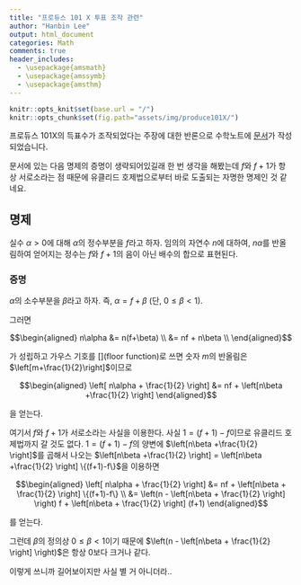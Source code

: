 ```yaml
---
title: "프로듀스 101 X 투표 조작 관련"
author: "Hanbin Lee"
output: html_document
categories: Math
comments: true
header_includes:
  - \usepackage{amsmath}
  - \usepackage{amssymb}
  - \usepackage{amsthm}
---
```


```r
knitr::opts_knit$set(base.url = "/")
knitr::opts_chunk$set(fig.path="assets/img/produce101X/")
```

프로듀스 101X의 득표수가 조작되었다는 주장에 대한 반론으로 수학노트에 [문서](https://wiki.mathnt.net/index.php?title=%ED%94%84%EB%A1%9C%EB%93%80%EC%8A%A4_101_X_%ED%88%AC%ED%91%9C_%EC%A1%B0%EC%9E%91_%EB%85%BC%EB%9E%80)가 작성되었습니다.

문서에 있는 다음 명제의 증명이 생략되어있길래 한 번 생각을 해봤는데 $f$와 $f+1$가 항상 서로소라는 점 때문에 유클리드 호제법으로부터 바로 도출되는 자명한 명제인 것 같네요.

## 명제
실수 $\alpha>0$에 대해 $\alpha$의 정수부분을 $f$라고 하자.
임의의 자연수 $n$에 대하여, $n\alpha$를 반올림하여 얻어지는 정수는 $f$와 $f+1$의 음이 아닌 배수의 합으로 표현된다.

### 증명
$\alpha$의 소수부분을 $\beta$라고 하자.
즉, $\alpha = f + \beta$ (단, $0 \leq \beta < 1$).

그러면

$$\begin{aligned}
    n\alpha &= n(f+\beta) \\
                &= nf + n\beta \\
\end{aligned}$$

가 성립하고 가우스 기호를 $[]$(floor function)로 쓰면 숫자 $m$의 반올림은 $\left[m+\frac{1}{2}\right]$이므로

$$\begin{aligned}
    \left[ n\alpha + \frac{1}{2} \right] &= nf + \left[n\beta +\frac{1}{2} \right]
\end{aligned}$$

을 얻는다.

여기서 $f$와 $f+1$가 서로소라는 사실을 이용한다.
사실 $1=(f+1)-f$이므로 유클리드 호제법까지 갈 것도 없다.
$1=(f+1)-f$의 양변에  $\left[n\beta +\frac{1}{2} \right]$를 곱해서 나오는 $\left[n\beta +\frac{1}{2} \right] = \left[n\beta +\frac{1}{2} \right] \{(f+1)-f\}$을 이용하면 

$$\begin{aligned}
\left[ n\alpha + \frac{1}{2} \right] &= nf + \left[n\beta + \frac{1}{2} \right] \{(f+1)-f\} \\
&= \left(n - \left[n\beta + \frac{1}{2} \right] \right) f + \left[n\beta + \frac{1}{2} \right] (f+1)
\end{aligned}$$
    
를 얻는다.

그런데 $\beta$의 정의상 $0 \leq \beta <1$이기 때문에 $\left(n - \left[n\beta + \frac{1}{2} \right] \right)$은 항상 0보다 크거나 같다.

이렇게 쓰니까 길어보이지만 사실 별 거 아니더라..


